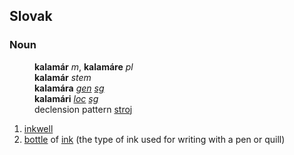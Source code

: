 ==Slovak==
===Noun===
:'''kalamár''' ''m'', '''kalamáre''' ''pl''
:'''kalamár''' ''stem''
:'''kalamára''' ''[[genitive|gen]] [[singular|sg]]''
:'''kalamári''' ''[[locative|loc]] [[singular|sg]]''
:declension pattern [[Slovak declension pattern stroj|stroj]]
# [[inkwell]]
# [[bottle]] of [[ink]] (the type of ink used for writing with a pen or quill)
